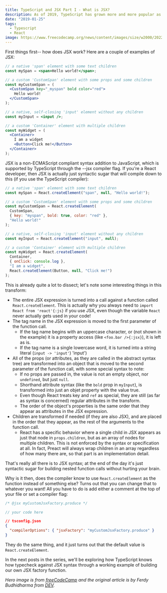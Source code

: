 ```yaml
---
title: TypeScript and JSX Part I - What is JSX?
description: As of 2019, TypeScript has grown more and more popular as the programming language of choice for web developers. In this post series we'll be exploring how the TS compiler treats JSX and how it all interacts with the most popular framework that utilizes JSX - React.
date: "2019-01-25"
tags:
  - Typescript
  - React
image: https://www.freecodecamp.org/news/content/images/size/w2000/2022/10/typescript-cover.jpg
---
```


First things first-- how does JSX work? Here are a couple of examples of JSX:

```jsx
// a native 'span' element with some text children
const mySpan = <span>Hello world!</span>;

// a custom 'CustomSpan' element with some props and some children
const myCustomSpan = (
  <CustomSpan key="_myspan" bold color="red">
    Hello world!
  </CustomSpan>
);

// a native, self-closing 'input' element without any children
const myInput = <input />;

// a custom 'Container' element with multiple children
const myWidget = (
  <Container>
    I am a widget
    <Button>Click me!</Button>
  </Container>
);
```

JSX is a non-ECMAScript compliant syntax addition to JavaScript, which is supported by TypeScript through the --jsx compiler flag. If you're a React developer, then JSX is actually just syntactic sugar that will compile down to this (if you use the TypeScript compiler):

```jsx
// a native 'span' element with some text children
const mySpan = React.createElement("span", null, "Hello world!");

// a custom 'CustomSpan' element with some props and some children
const myCustomSpan = React.createElement(
  CustomSpan,
  { key: "myspan", bold: true, color: "red" },
  "Hello world!"
);

// a native, self-closing 'input' element without any children
const myInput = React.createElement("input", null);

// a custom 'Container' element with multiple children
const myWidget = React.createElement(
  Container,
  { onClick: console.log },
  "I am a widget",
  React.createElement(Button, null, "Click me!")
);
```

This is already quite a lot to dissect; let's note some interesting things in this transform:

- The entire JSX expression is turned into a call against a function called `React.createElement`. This is actually why you always need to `import React from 'react'{:js}` if you use JSX, even though the variable `React` never actually gets used in your code!
- The tag name in the JSX expression is moved to the first parameter of the function call.
  - If the tag name begins with an uppercase character, or (not shown in the example) it is a property access (like `<foo.bar />{:jsx}`), it is left as is.
  - If the tag name is a single lowercase word, it is turned into a string literal (`input -> 'input'`)
    'input')
- All of the props (or attributes, as they are called in the abstract syntax tree) are transformed into an object that is moved to the second parameter of the function call, with some special syntax to note:
  - If no props are passed in, the value is not an empty object, nor `undefined`, but just `null`.
  - Shorthand attribute syntax (like the `bold` prop in `myInput`), is transformed into just an objet property with the value true.
  - Even though React treats key and `ref` as special, they are still (as far as syntax is concerned) regular attributes in the transform.
  - The order of the object's properties is the same order that they appear as attributes in the JSX expression.
- Children are transformed if needed (if they are also JSX), and are placed in the order that they appear, as the rest of the arguments to the function call.
  - React has a specific behavior where a single child in JSX appears as just that node in `props.children`, but as an array of nodes for multiple children. This is not enforced by the syntax or specification at all. In fact, Preact will always wrap children in an array regardless of how many there are, so that part is an implementation detail.

That's really all there is to JSX syntax; at the end of the day it's just syntactic sugar for building nested function calls without hurting your brain.

Why is it then, does the compiler know to use `React.createElement` as the function instead of something else? Turns out that you can change that to whatever you want! All you have to do is add either a comment at the top of your file or set a compiler flag:

```js
/* @jsx myCustomJsxFactory.produce */

// your code here
```

```json title="tsconfig.json"
// tsconfig.json
{
  "compilerOptions": { "jsxFactory": "myCustomJsxFactory.produce" }
}
```

They do the same thing, and it just turns out that the default value is `React.createElement`.

In the next posts in the series, we'll be exploring how TypeScript knows how typecheck against JSX syntax through a working example of building our own JSX factory function.

_Hero image is from [freeCodeCamp](https://www.freecodecamp.org/news/typescript-for-react-developers/) and the original article is by Ferdy Budhidharma from [DEV](https://dev.to/ferdaber/typescript-and-jsx-part-i---what-is-jsx-3g8b)._
